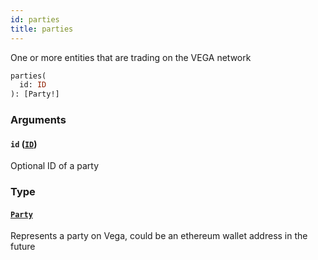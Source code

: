 ```yaml
---
id: parties
title: parties
---
```



One or more entities that are trading on the VEGA network

```graphql
parties(
  id: ID
): [Party!]
```


### Arguments

#### `id` ([`ID`](/docs/mainnet/graphql/scalars/id))

Optional ID of a party


### Type

#### [`Party`](/docs/mainnet/graphql/objects/party) 

Represents a party on Vega, could be an ethereum wallet address in the future





